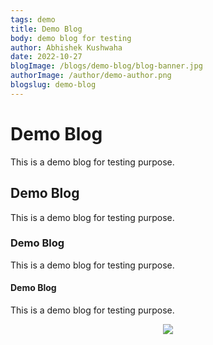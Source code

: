 ```yaml
---
tags: demo
title: Demo Blog 
body: demo blog for testing
author: Abhishek Kushwaha
date: 2022-10-27
blogImage: /blogs/demo-blog/blog-banner.jpg
authorImage: /author/demo-author.png
blogslug: demo-blog
---
```



# Demo Blog
This is a demo blog for testing purpose.

## Demo Blog
This is a demo blog for testing purpose.

### Demo Blog
This is a demo blog for testing purpose.

#### Demo Blog
This is a demo blog for testing purpose.

<div align="center">
  <Image
    src="/blogs/demo-blog/product demo.jpg"
    height={420}
    width={840}
  />
</div>


<Youtube id="0CmtDk-joT4">
